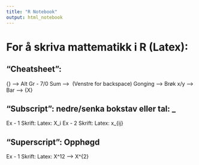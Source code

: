 ```yaml
---
title: "R Notebook"
output: html_notebook
---
```


# For å skriva mattematikk i R (Latex):

## "Cheatsheet":
{}        --> Alt Gr - 7/0
Sum       --> \ (Venstre for backspace)
Gonging   --> \dot
Brøk  x/y --> \frac{x}{y}
Bar       --> \bar{X}

## "Subscript": nedre/senka bokstav eller tal: _
  Ex - 1
Skrift:
Latex: X_i
  Ex - 2
Skrift:
Latex: x_{ij}

## "Superscript": Opphøgd
  Ex - 1
Skrift:
Latex: X^12 --> X^{2}